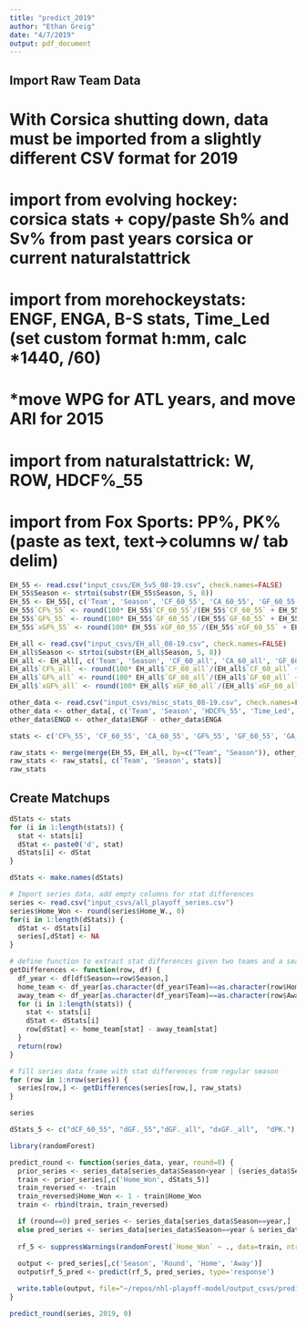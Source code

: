 ```yaml
---
title: "predict_2019"
author: "Ethan Greig"
date: "4/7/2019"
output: pdf_document
---
```

## Import Raw Team Data

# With Corsica shutting down, data must be imported from a slightly different CSV format for 2019

# import from evolving hockey: corsica stats + copy/paste Sh% and Sv% from past years corsica or current naturalstattrick
# import from morehockeystats: ENGF, ENGA, B-S stats, Time_Led (set custom format h:mm, calc *1440, /60)
#   *move WPG for ATL years, and move ARI for 2015
# import from naturalstattrick: W, ROW, HDCF%_55
# import from Fox Sports: PP%, PK% (paste as text, text->columns w/ tab delim)
```r
EH_55 <- read.csv("input_csvs/EH_5v5_08-19.csv", check.names=FALSE)
EH_55$Season <- strtoi(substr(EH_55$Season, 5, 8))
EH_55 <- EH_55[, c('Team', 'Season', 'CF_60_55', 'CA_60_55', 'GF_60_55', 'GA_60_55', 'xGF_60_55', 'xGA_60_55', 'Sh%_55', 'Sv%_55')]
EH_55$`CF%_55` <- round(100* EH_55$`CF_60_55`/(EH_55$`CF_60_55` + EH_55$`CA_60_55`), 2)
EH_55$`GF%_55` <- round(100* EH_55$`GF_60_55`/(EH_55$`GF_60_55` + EH_55$`GA_60_55`), 2)
EH_55$`xGF%_55` <- round(100* EH_55$`xGF_60_55`/(EH_55$`xGF_60_55` + EH_55$`xGA_60_55`), 2)

EH_all <- read.csv("input_csvs/EH_all_08-19.csv", check.names=FALSE)
EH_all$Season <- strtoi(substr(EH_all$Season, 5, 8))
EH_all <- EH_all[, c('Team', 'Season', 'CF_60_all', 'CA_60_all', 'GF_60_all', 'GA_60_all', 'xGF_60_all', 'xGA_60_all', 'Sh%_all', 'Sv%_all')]
EH_all$`CF%_all` <- round(100* EH_all$`CF_60_all`/(EH_all$`CF_60_all` + EH_all$`CA_60_all`), 2)
EH_all$`GF%_all` <- round(100* EH_all$`GF_60_all`/(EH_all$`GF_60_all` + EH_all$`GA_60_all`), 2)
EH_all$`xGF%_all` <- round(100* EH_all$`xGF_60_all`/(EH_all$`xGF_60_all` + EH_all$`xGA_60_all`), 2)

other_data <- read.csv("input_csvs/misc_stats_08-19.csv", check.names=FALSE)
other_data <- other_data[, c('Team', 'Season', 'HDCF%_55', 'Time_Led', 'ENGF', 'ENGA', 'PP%', 'PK%', 'W', 'ROW', 'Berg')]
other_data$ENGD <- other_data$ENGF - other_data$ENGA

stats <- c('CF%_55', 'CF_60_55', 'CA_60_55', 'GF%_55', 'GF_60_55', 'GA_60_55', 'xGF%_55', 'xGF_60_55', 'xGA_60_55', 'Sh%_55', 'Sv%_55', 'CF%_all', 'CF_60_all', 'CA_60_all', 'GF%_all', 'ENGD', 'GF_60_all', 'GA_60_all', 'xGF%_all', 'xGF_60_all', 'xGA_60_all', 'Sh%_all', 'Sv%_all', 'HDCF%_55', 'Time_Led', 'PP%', 'PK%', 'W', 'ROW', 'Berg')

raw_stats <- merge(merge(EH_55, EH_all, by=c("Team", "Season")), other_data, by=c("Team", "Season"))
raw_stats <- raw_stats[, c('Team', 'Season', stats)]
raw_stats
```

## Create Matchups
```r
dStats <- stats
for (i in 1:length(stats)) {
  stat <- stats[i]
  dStat <- paste0('d', stat)
  dStats[i] <- dStat
}

dStats <- make.names(dStats)

# Import series data, add empty columns for stat differences
series <- read.csv("input_csvs/all_playoff_series.csv")
series$Home_Won <- round(series$Home_W., 0)
for(i in 1:length(dStats)) {
  dStat <- dStats[i]
  series[,dStat] <- NA
}

# define function to extract stat differences given two teams and a season
getDifferences <- function(row, df) {
  df_year <- df[df$Season==row$Season,]
  home_team <- df_year[as.character(df_year$Team)==as.character(row$Home),]
  away_team <- df_year[as.character(df_year$Team)==as.character(row$Away),]
  for (i in 1:length(stats)) {
    stat <- stats[i]
    dStat <- dStats[i]
    row[dStat] <- home_team[stat] - away_team[stat]
  }
  return(row)
}

# fill series data frame with stat differences from regular season
for (row in 1:nrow(series)) {
  series[row,] <- getDifferences(series[row,], raw_stats)
}

series
```

```r
dStats_5 <- c("dCF_60_55", "dGF._55","dGF._all", "dxGF._all",  "dPK.")
```

```r
library(randomForest)

predict_round <- function(series_data, year, round=0) {
  prior_series <- series_data[series_data$Season<year | (series_data$Season==year & series_data$Round<round),]
  train <- prior_series[,c('Home_Won', dStats_5)]
  train_reversed <- -train
  train_reversed$Home_Won <- 1 - train$Home_Won
  train <- rbind(train, train_reversed)

  if (round==0) pred_series <- series_data[series_data$Season==year,]
  else pred_series <- series_data[series_data$Season==year & series_data$Round==round,]
  
  rf_5 <- suppressWarnings(randomForest(`Home_Won` ~ ., data=train, ntree=50000, mtry=1, nodesize=44))
  
  output <- pred_series[,c('Season', 'Round', 'Home', 'Away')]
  output$rf_5_pred <- predict(rf_5, pred_series, type='response')

  write.table(output, file="~/repos/nhl-playoff-model/output_csvs/predictions_2019_temp.csv", sep=',', col.names=NA)
}
```

```r
predict_round(series, 2019, 0)
```